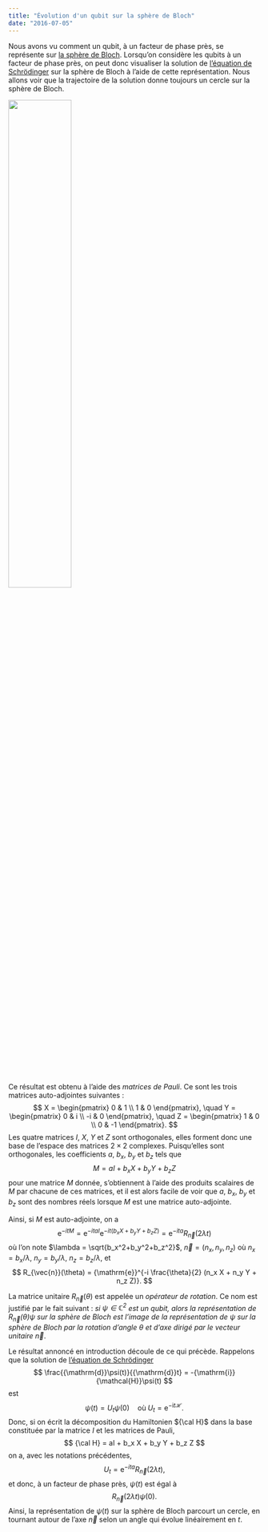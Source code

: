```yaml
---
title: "Évolution d'un qubit sur la sphère de Bloch"
date: "2016-07-05"
---
```


Nous avons vu comment un qubit, à un facteur de phase près, se représente sur [la sphère de Bloch](http://stla.github.io/stlapblog/posts/BlochSphere.html). 
Lorsqu'on considère les qubits à un facteur de phase près, on peut donc visualiser la solution de [l'équation de Schrödinger](http://stla.github.io/stlapblog/posts/PrQuantique_Intro.html) sur la sphère de Bloch à l'aide de cette représentation. 
Nous allons voir que la trajectoire de la solution donne toujours un cercle sur la sphère de Bloch. 

<img src="https://media.giphy.com/media/l41Yr2y2kaWOVBT68/giphy.gif" width="50%" class="center"></img>

Ce résultat est obtenu à l'aide des *matrices de Pauli*. 
Ce sont les trois matrices auto-adjointes suivantes : 
$$
X = \begin{pmatrix} 0 & 1 \\ 1 & 0 \end{pmatrix}, \quad 
Y = \begin{pmatrix} 0 & i \\ -i & 0 \end{pmatrix}, \quad 
Z = \begin{pmatrix} 1 & 0 \\ 0 & -1 \end{pmatrix}.
$$
Les quatre matrices $I$, $X$, $Y$ et $Z$ sont orthogonales, elles forment donc une base de l'espace des matrices $2\times 2$ complexes. 
Puisqu'elles sont orthogonales, les coefficients $a$, $b_x$, $b_y$ et $b_z$ tels que 
$$
M = aI + b_x X + b_y Y + b_z Z
$$
pour une matrice $M$ donnée, s'obtiennent à l'aide des produits scalaires de $M$ par chacune de ces matrices, et il est alors facile de voir que $a$, $b_x$, $b_y$ et $b_z$ sont des nombres réels lorsque $M$ est une matrice auto-adjointe. 

Ainsi, si $M$ est auto-adjointe, on a 
$$
{\mathrm{e}}^{-it M} = {\mathrm{e}}^{-it aI} {\mathrm{e}}^{-it (b_x X + b_y Y + b_z Z)} 
= {\mathrm{e}}^{-it a} R_{\vec{n}}(2 \lambda t)
$$
où l'on note $\lambda = \sqrt{b_x^2+b_y^2+b_z^2}$, $\vec{n} = (n_x, n_y, n_z)$ où 
$n_x=b_x/\lambda$, $n_y=b_y/\lambda$, $n_z=b_z/\lambda$, et 
$$
R_{\vec{n}}(\theta) = {\mathrm{e}}^{-i \frac{\theta}{2} (n_x X + n_y Y + n_z Z)}.
$$

La matrice unitaire $R_{\vec{n}}(\theta)$ est appelée un *opérateur de rotation*. 
Ce nom est justifié par le fait suivant : *si $\psi \in \mathbb{C}^2$ est un qubit, alors la représentation de $R_{\vec{n}}(\theta) \psi$ sur la sphère de Bloch est l'image de la représentation de $\psi$ sur la sphère de Bloch par la rotation d'angle $\theta$ et d'axe dirigé par le vecteur unitaire $\vec{n}$*. 

Le résultat annoncé en introduction découle de ce qui précède. 
Rappelons que la solution de [l'équation de Schrödinger](http://stla.github.io/stlapblog/posts/PrQuantique_Intro.html) 
$$
\frac{{\mathrm{d}}\psi(t)}{{\mathrm{d}}t} = -{\mathrm{i}}{\mathcal{H}}\psi(t)
$$
est
$$
\psi(t) = U_t\psi(0)
\quad \text{où} \;
U_t = {\mathrm{e}}^{-{\mathrm{i}}t{\mathcal{H}}}.
$$
Donc, si on écrit la décomposition du Hamiltonien ${\cal H}$ dans la base constituée par la matrice $I$ et les matrices de Pauli, 
$$
{\cal H} = aI + b_x X + b_y Y + b_z Z
$$
on a, avec les notations précédentes, 
$$
U_t = {\mathrm{e}}^{-it a} R_{\vec{n}}(2\lambda t),
$$
et donc, à un facteur de phase près, $\psi(t)$ est égal à 
$$
R_{\vec{n}}(2\lambda t) \psi(0). 
$$
Ainsi, la représentation de $\psi(t)$ sur la sphère de Bloch parcourt un cercle, en tournant autour de l'axe $\vec{n}$ selon un angle qui évolue linéairement en $t$. 

